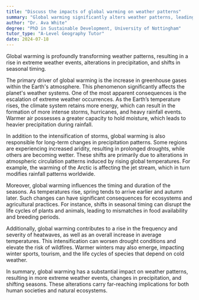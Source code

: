 ```yaml
---
title: "Discuss the impacts of global warming on weather patterns"
summary: "Global warming significantly alters weather patterns, leading to more extreme weather events, changes in precipitation, and shifting seasons."
author: "Dr. Ava White"
degree: "PhD in Sustainable Development, University of Nottingham"
tutor_type: "A-Level Geography Tutor"
date: 2024-07-18
---
```


Global warming is profoundly transforming weather patterns, resulting in a rise in extreme weather events, alterations in precipitation, and shifts in seasonal timing.

The primary driver of global warming is the increase in greenhouse gases within the Earth's atmosphere. This phenomenon significantly affects the planet's weather systems. One of the most apparent consequences is the escalation of extreme weather occurrences. As the Earth’s temperature rises, the climate system retains more energy, which can result in the formation of more intense storms, hurricanes, and heavy rainfall events. Warmer air possesses a greater capacity to hold moisture, which leads to heavier precipitation during rainfall.

In addition to the intensification of storms, global warming is also responsible for long-term changes in precipitation patterns. Some regions are experiencing increased aridity, resulting in prolonged droughts, while others are becoming wetter. These shifts are primarily due to alterations in atmospheric circulation patterns induced by rising global temperatures. For example, the warming of the Arctic is affecting the jet stream, which in turn modifies rainfall patterns worldwide.

Moreover, global warming influences the timing and duration of the seasons. As temperatures rise, spring tends to arrive earlier and autumn later. Such changes can have significant consequences for ecosystems and agricultural practices. For instance, shifts in seasonal timing can disrupt the life cycles of plants and animals, leading to mismatches in food availability and breeding periods.

Additionally, global warming contributes to a rise in the frequency and severity of heatwaves, as well as an overall increase in average temperatures. This intensification can worsen drought conditions and elevate the risk of wildfires. Warmer winters may also emerge, impacting winter sports, tourism, and the life cycles of species that depend on cold weather.

In summary, global warming has a substantial impact on weather patterns, resulting in more extreme weather events, changes in precipitation, and shifting seasons. These alterations carry far-reaching implications for both human societies and natural ecosystems.
    